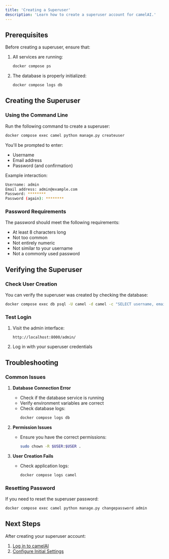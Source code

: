 ```yaml
---
title: 'Creating a Superuser'
description: 'Learn how to create a superuser account for camelAI.'
---
```


## Prerequisites

Before creating a superuser, ensure that:

1. All services are running:
   ```bash
   docker compose ps
   ```

2. The database is properly initialized:
   ```bash
   docker compose logs db
   ```

## Creating the Superuser

### Using the Command Line

Run the following command to create a superuser:

```bash
docker compose exec camel python manage.py createuser
```

You'll be prompted to enter:
- Username
- Email address
- Password (and confirmation)

Example interaction:
```bash
Username: admin
Email address: admin@example.com
Password: ********
Password (again): ********
```

### Password Requirements

The password should meet the following requirements:
- At least 8 characters long
- Not too common
- Not entirely numeric
- Not similar to your username
- Not a commonly used password

## Verifying the Superuser

### Check User Creation

You can verify the superuser was created by checking the database:

```bash
docker compose exec db psql -U camel -d camel -c "SELECT username, email, is_superuser FROM auth_user;"
```

### Test Login

1. Visit the admin interface:
   ```
   http://localhost:8000/admin/
   ```

2. Log in with your superuser credentials

## Troubleshooting

### Common Issues

1. **Database Connection Error**
   - Check if the database service is running
   - Verify environment variables are correct
   - Check database logs:
     ```bash
     docker compose logs db
     ```

2. **Permission Issues**
   - Ensure you have the correct permissions:
     ```bash
     sudo chown -R $USER:$USER .
     ```

3. **User Creation Fails**
   - Check application logs:
     ```bash
     docker compose logs camel
     ```

### Resetting Password

If you need to reset the superuser password:

```bash
docker compose exec camel python manage.py changepassword admin
```

## Next Steps

After creating your superuser account:

1. [Log in to camelAI](/installation/logging-in)
2. [Configure Initial Settings](/installation/initial-setup)